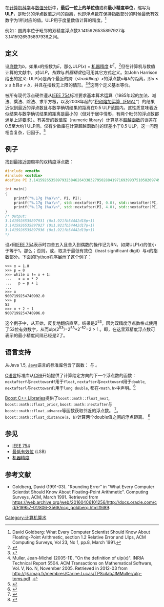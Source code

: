 在[[计算机科学|计算机科学]]与[[数值分析|数值分析]]中，'''最后一位上的单位值'''或称'''最小精度单位'''，缩写为'''ULP'''，是毗邻的浮点数值之间的距离，也即浮点数在保持指数部分的时候最低有效数字为1所对应的值。ULP用于度量数值计算的精度。<ref>David Goldberg: What Every Computer Scientist Should Know About Floating-Point Arithmetic, section 1.2 Relative Error and Ulps, ACM Computing Surveys, Vol 23, No 1, pp.8, March 1991.</ref>

例如：圆周率位于毗邻的双精度浮点数3.1415926535897927与3.1415926535897936之间。
==定义==
设[[底数_(对数)|底数]]为''b''，如果''x''的指数为''E''，那么ULP(''x'') = [[机器精度|机器精度]]·''b''<sup>''E''</sup>。<ref>{{cite book|first=Nicholas | last=Higham |title=Accuracy and Stability of Numerical Algorithms (2 ed)|publisher=SIAM|year=2002}}</ref>但在计算机与数值计算的文献中，对''ULP''，''指数''与''机器精度''也可用其它方式定义。如John Harrison给出的定义: ULP(''x'')是两个最近的跨（''straddling''）''x''的浮点数''a''与''b''的距离，即''a'' ≤ ''x'' ≤ ''b''且''a'' ≠ ''b''，并且在指数无上限的情形。<ref>{{cite web|last=Harrison|first=John|title=A Machine-Checked Theory of Floating Point Arithmetic|url=http://www.cl.cam.ac.uk/~jrh13/papers/fparith.html|accessdate=2013-07-17|archive-date=2021-02-24|archive-url=https://web.archive.org/web/20210224172244/http://www.cl.cam.ac.uk/~jrh13/papers/fparith.html|dead-url=no}}</ref><ref>Muller, Jean-Michel (2005-11). "On the definition of ulp(x)". INRIA Technical Report 5504. ACM Transactions on Mathematical Software, Vol. V, No. N, November 2005. Retrieved in 2012-03 from http://ljk.imag.fr/membres/Carine.Lucas/TPScilab/JMMuller/ulp-toms.pdf {{Wayback|url=http://ljk.imag.fr/membres/Carine.Lucas/TPScilab/JMMuller/ulp-toms.pdf |date=20201125213852 }}.</ref>这两个定义基本等价。

被所有现代浮点硬件遵从[[IEEE_754|IEEE 754]]标准要求基本算术运算（1985年起的加法、减法、乘法、除法、求平方根，以及2008年起的“[[积和熔加运算|积和熔加运算（FMA）]]”）的结果近似到最近的浮点数且与数学确切结果的距离在0.5 ULP范围内。这性质意味着近似结果与数学确切结果的距离是最小的（但对于居中情形，有两个毗邻的浮点数都满足上述要求）。有美誉的数值库（numeric library）计算基本[[超越函数|超越函数]]的误差在0.5至大约1 ULP间。仅有少数库在计算超越函数时的误差小于0.5 ULP，这一问题相当复杂，归因于{{tsl|en|Table-maker's dilemma|Table-Maker's Dilemma}}。<ref>{{cite web |last=Kahan |first=William |title=A Logarithm Too Clever by Half |url=http://www.cs.berkeley.edu/~wkahan/LOG10HAF.TXT |accessdate=2008-11-14 |archive-date=2015-07-27 |archive-url=https://web.archive.org/web/20150727192941/http://www.cs.berkeley.edu/~wkahan/LOG10HAF.TXT |dead-url=no }}</ref>

==例子==
找到最接近圆周率的双精度浮点数：
<syntaxhighlight lang="cpp">
#include <cmath> 
#include <cstdio> 
#define PI 3.14159265358979323846264338327950288419716939937510582097494459230 

int main() 
{
    printf("%.17g (%a)\n", PI, PI); 
    printf("%.17g (%a)\n", std::nextafter(PI, 0.0), std::nextafter(PI, 0.0)); 
    printf("%.17g (%a)\n", std::nextafter(PI, 4.0), std::nextafter(PI, 4.0)); 
}
/* Output:
3.1415926535897931 (0x1.921fb54442d18p+1)
3.1415926535897927 (0x1.921fb54442d17p+1)
3.1415926535897936 (0x1.921fb54442d19p+1)
*/
</syntaxhighlight> 

设''x''用[[IEEE_754|IEEE 754]]表示时四舍五入且舍入到偶数的操作记为RN。如果ULP(''x'')的值小于等于1，那么{{mono|1=RN(''x'' + 1) > ''x''}}；否则，{{mono|1=RN(''x'' + 1) = ''x''}}或{{mono|1=RN(''x'' + 1) = ''x'' + ULP(x)}}，取决于最低有效位（least significant digit）与x的指数部分。下面的[[Python|Python]]程序展示了这个例子：
<syntaxhighlight lang="pycon">
>>> x = 1.0
>>> p = 0
>>> while x != x + 1:
...   x = x * 2
...   p = p + 1
... 
>>> x
9007199254740992.0
>>> p
53
>>> x + 2 + 1
9007199254740996.0
</syntaxhighlight>
这个例子中，从{{mono|1=''x'' = 1}}开始，反复地翻倍直至{{mono|1=''x'' = ''x'' + 1}}。结果是2<sup>53</sup>，因为[[双精度|双精度]]浮点数格式使用了53位有效数字，从而ulp(2<sup>53</sup>)=2<sup>53</sup>*2<sup>-52</sup>=2 > 1 。即，在这里双精度浮点数可表示的最小精度间隔已经是2了。 

==语言支持==
从Java 1.5, [[Java|Java]]语言的标准库包含了函数：
<tt>{{Javadoc:SE|java/lang|Math|ulp(double)}}</tt>与
<tt>{{Javadoc:SE|java/lang|Math|ulp(float)}}</tt>。

[[C语言|C语言]]标准库从[[C99|C99]]开始提供了计算给定方向的下一个浮点数的函数：
<code>nextafterf</code>与<code>nexttowardf</code>用于<code>float</code>, <code>nextafter</code>与<code>nexttoward</code>用于<code>double</code>, <code>nextafterl</code>与<code>nexttowardl</code>用于<code>long double</code>, 都在<code><math.h></code>中声明。<ref name=c99>{{cite book  | url=http://www.open-std.org/jtc1/sc22/wg14/www/docs/n1256.pdf  | title=ISO/IEC 9899:1999 specification  | at=p. 237, §7.12.11.3 ''The nextafter functions'' and §7.12.11.4 ''The nexttoward functions''  | access-date=2016-04-08  | archive-date=2018-01-11  | archive-url=https://web.archive.org/web/20180111210637/http://www.open-std.org/jtc1/sc22/wg14/www/docs/n1256.pdf  | dead-url=no  }}</ref>

[[Boost_C++_Libraries|Boost C++ Libraries]]提供了<tt>boost::math::float_next</tt>, <tt>boost::math::float_prior</tt>, <tt>boost::math::nextafter</tt>与<tt>boost::math::float_advance</tt>等函数获取邻近的浮点数。
<ref name="Boost advance">{{cite book | url=http://www.boost.org/doc/libs/release/libs/math/doc/html/math_toolkit/next_float/float_advance.html | title=Boost float_advance}}</ref>。<tt>boost::math::float_distance(a, b)</tt>计算两个double值之间的浮点距离。
<ref name="Boost float_distance">{{cite book | url=http://www.boost.org/doc/libs/release/libs/math/doc/html/math_toolkit/next_float/float_distance.html | title=Boost float_distance}}</ref>

==参见==
* [[IEEE_754|IEEE 754]]
* [[最低有效位|最低有效位]] (LSB)
* [[机器精度|机器精度]]

==参考文献==
{{Reflist}}

* Goldberg, David (1991-03). "Rounding Error" in "What Every Computer Scientist Should Know About Floating-Point Arithmetic". Computing Surveys, ACM, March 1991. Retrieved from https://web.archive.org/web/20160406101256/http://docs.oracle.com/cd/E19957-01/806-3568/ncg_goldberg.html#689.

[[Category:计算机算术|Category:计算机算术]]